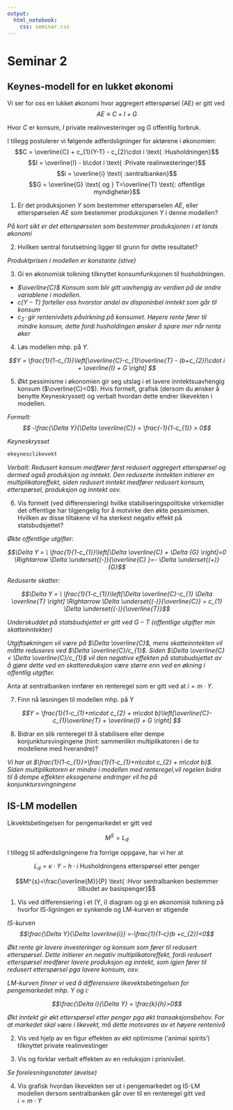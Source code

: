```yaml
---
output:
  html_notebook:
    css: seminar.css
---
```


# Seminar 2
## Keynes-modell for en lukket økonomi

Vi ser for oss en lukket økonomi hvor aggregert etterspørsel (AE) er gitt ved
$$AE\equiv C + I + G$$



Hvor $C$ er konsum, $I$ private realinvesteringer og
$G$ offentlig forbruk.

I tillegg postulerer vi følgende adferdsligninger for aktørene i økonomien:
$$C = \overline{C} + c_{1}(Y-T) - c_{2}\cdot i \text{ :Husholdningen}$$
$$I = \overline{I} - b\cdot i \text{ :Private realinvesteringer}$$
$$i = \overline{i} \text{ :sentralbanken}$$
$$G = \overline{G} \text{ og } T=\overline{T} \text{: offentlige myndigheter}$$ 


1. Er det produksjonen $Y$ som bestemmer etterspørselen $AE$, eller etterspørselen $AE$ som bestemmer produksjonen $Y$ i denne modellen?

*På kort sikt er det etterspørselen som bestemmer produksjonen i et lands økonomi*

2. Hvilken sentral forutsetning ligger til grunn for dette resultatet?

*Produktprisen i modellen er konstante (stive)*

3. Gi en økonomisk tolkning tilknyttet konsumfunksjonen til husholdningen.

- *$\overline{C}$ Konsum som blir gitt uavhengig av verdien på de andre variablene i modellen.*
- *$c(Y-T)$ forteller oss hvorstor andel av disponinbel inntekt som går til konsum*
- *$c_{2}\cdot$ gir rentenivåets påvirkning på konsumet. Høyere rente fører til mindre konsum, dette fordi husholdingen ønsker å spare mer når renta øker*

4. Løs modellen mhp. på $Y$.

*$$Y = \frac{1}{1-c_{1}}\left[\overline{C}-c_{1}\overline{T} - (b+c_{2})\cdot i + \overline{I} + G  \right] $$*

5. Økt pessimisme i økonomien gir seg utslag i et lavere inntektsuavhengig konsum ($\overline{C}<0$). Hvis formelt, grafisk (dersom du ønsker å benytte Keyneskrysset) og verbalt hvordan dette endrer likevekten i modellen.

*Formelt: $$ -\frac{\Delta Y}{\Delta \overline{C}} = \frac{-1}{1-c_{1}} > 0$$*

*Keyneskrysset*
```r
ekeynesclikevekt
```


*Verbalt: Redusert konsum medfører først redusert aggregert etterspørsel og dermed også  produksjon og inntekt. Den reduserte inntekten initierer en multiplikatoreffekt, siden redusert inntekt medfører redusert konsum, etterspørsel, produksjon og inntekt osv.*    

6. Vis formelt (ved differensiering) hvilke stabiliseringspolitiske virkemidler det offentlige har tilgjengelig for å motvirke den økte pessimismen. Hvilken av disse tiltakene vil ha sterkest negativ effekt på statsbudsjettet?

*Økte offentlige utgifter:*

*$$\Delta Y = \ \frac{1}{1-c_{1}}\left[\Delta \overline{C} + \Delta {G}  \right]=0 \Rightarrow \Delta \underset{(-)}{\overline{C} }=- \Delta \underset{(+)}{G}$$*

*Reduserte skatter:*

*$$\Delta Y = \ \frac{1}{1-c_{1}}\left[\Delta \overline{C}-c_{1} \Delta \overline{T}    \right] \Rightarrow 
\Delta \underset{(-)}{\overline{C}} = c_{1} \Delta \underset{(-)}{\overline{T}}$$*

*Underskuddet på statsbudsjettet er gitt ved $G-T$ (offentlige utgifter min skatteinntekter)* 

*Utgiftsøkningen vil være på $\Delta \overline{C}$, mens skatteinntekten vil måtte reduseres ved
$\Delta \overline{C}/c_{1}$. Siden $\Delta \overline{C} < \Delta \overline{C}/c_{1}$ vil den negative effekten på statsbudsjettet av å gjøre dette ved en skattereduksjon være større enn ved en økning i offentlig utgifter.*

Anta at sentralbanken innfører en renteregel som er gitt ved at $i= m\cdot Y$. 

7. Finn nå løsningen til modellen mhp. på Y



*$$Y = \frac{1}{1-c_{1}+m\cdot c_{2} + m\cdot b}\left[\overline{C}-c_{1}\overline{T} + \overline{I} + G  \right] $$*

8. Bidrar en slik renteregel til å stabilisere eller dempe konjunktursvingingene (hint: sammenlikn multiplikatoren i de to modellene med hverandre)?

*Vi har at $\frac{1}{1-c_{1}}>\frac{1}{1-c_{1}+m\cdot c_{2} + m\cdot b}$. Siden multiplikatoren er mindre i modellen med renteregel,vil regelen bidra til å dempe effekten eksogenene endringer vil ha på konjunktursvingningene*

## IS-LM modellen

Likvektsbetingelsen for pengemarkedet er gitt ved

$$M^{S} = L_{d}$$

I tillegg til adferdsligningene fra forrige oppgave, har vi her at

$$L_{d} = \kappa\cdot Y - h\cdot i \text{ Husholdningens etterspørsel etter penger}$$


$$M^{s}=\frac{\overline{M}}{P} \text{ :Hvor sentralbanken bestemmer tilbudet av basispenger}$$

1. Vis ved differensiering i et (Y, i) diagram og gi en økonomisk tolkning på hvorfor IS-ligningen er synkende og LM-kurven er stigende 

*IS-kurven*
*$$\frac{\Delta Y}{\Delta \overline{i}} =-\frac{1}{1-c}(b +c_{2})<0$$*

*Økt rente gir lavere investeringer og konsum som fører til redusert etterspørsel. Dette initierer en negativ multiplikatoreffekt, fordi redusert etterspørsel medfører 
lavere produksjon og inntekt,  som igjen fører til redusert etterspørsel pga lavere konsum, osv.*

*LM-kurven finner vi ved å differensiere likevektsbetingelsen for pengemarkedet mhp. Y og i:*

*$$\frac{\Delta i}{\Delta Y} = \frac{k}{h}>0$$*

*Økt inntekt gir økt etterspørsel etter penger pga økt transaksjonsbehov. For at markedet skal være i likevekt, må dette motsvares av et høyere rentenivå*

2. Vis ved hjelp av en figur effekten av økt optimisme ('animal spirits') tilknyttet private realinvestinger 

3. Vis og forklar verbalt effekten av en reduksjon i prisnivået.

*Se forelesningsnotater (øvelse)*

4. Vis grafisk hvordan likevekten ser ut i pengemarkedet og IS-LM modellen dersom sentralbanken går over til en renteregel gitt ved  
$i= m\cdot Y$
